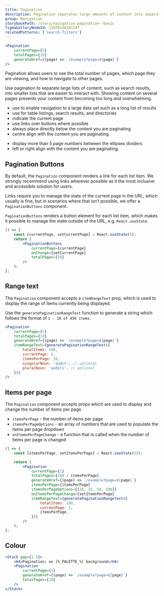 ```yaml
---
title: Pagination
description: Pagination separates large amounts of content into separate pages, which helps reduce cognitive load.
group: Navigation
storybookPath: /story/navigation-pagination--basic
figmaGalleryNodeId: 11978%3A107147
relatedPatterns: ['search-filters']
---
```


```jsx live
<Pagination
	currentPage={5}
	totalPages={10}
	generateHref={(page) => `/example?page=${page}`}
/>
```

Pagination allows users to see the total number of pages, which page they are viewing, and how to navigate to other pages.

Use pagination to separate large lists of content, such as search results, into smaller lists that are easier to interact with. Showing content on several pages prevents your content from becoming too long and overwhelming.

<DoHeading />

- use to enable navigation to a large data set such as a long list of results
- use for table listings, search results, and directories
- indicate the current page
- use links over buttons where possible
- always place directly below the content you are paginating
- centre align with the content you are paginating.

<DontHeading />

- display more than 5 page numbers between the ellipses dividers
- left or right align with the content you are paginating.

## Pagination Buttons

By default, the `Pagination` component renders a link for each list item. We strongly recommend using links wherever possible as it the most inclusive and accessible solution for users.

Links require you to manage the state of the current page in the URL, which usually is fine, but in scenarios where that isn’t possible, we offer a `PaginationButtons` component.

`PaginationButtons` renders a button element for each list item, which makes it possible to manage the state outside of the URL, e.g. `React.useState`.

```jsx live
() => {
	const [currentPage, setCurrentPage] = React.useState(5);
	return (
		<PaginationButtons
			currentPage={currentPage}
			onChange={setCurrentPage}
			totalPages={10}
		/>
	);
};
```

## Range text

The `Pagination` component accepts a `itemRangeText` prop, which is used to display the range of items currently being displayed.

Use the `generatePaginationRangeText` function to generate a string which follows the format of `1 - 10 of 458 items`.

```jsx live
<Pagination
	currentPage={5}
	totalPages={10}
	generateHref={(page) => `/example?page=${page}`}
	itemRangeText={generatePaginationRangeText({
		totalItems: 100,
		currentPage: 5,
		itemsPerPage: 10,
		singularNoun: 'audit', // optional
		pluralNoun: 'audits', // optional
	})}
/>
```

## Items per page

The `Pagination` component accepts props which are used to display and change the number of items per page.

- `itemsPerPage` - the number of items per page
- `itemsPerPageOptions` - an array of numbers that are used to populate the items per page dropdown
- `onItemsPerPageChange` - a function that is called when the number of items per page is changed

```jsx live
() => {
	const [itemsPerPage, setItemsPerPage] = React.useState(25);

	return (
		<Pagination
			currentPage={1}
			totalPages={100 / itemsPerPage}
			generateHref={(page) => `/example?page=${page}`}
			itemsPerPage={itemsPerPage}
			itemsPerPageOptions={[10, 25, 50, 100]}
			onItemsPerPageChange={setItemsPerPage}
			itemRangeText={generatePaginationRangeText({
				totalItems: 100,
				currentPage: 1,
				itemsPerPage,
			})}
		/>
	);
};
```

## Colour

```jsx live colorSection
<Stack gap={1.5}>
	<H4>Pagination: on [%_PALETTE_%] background</H4>
	<Pagination
		currentPage={5}
		generateHref={(page) => `/example?page=${page}`}
		totalPages={10}
	/>
</Stack>
```
